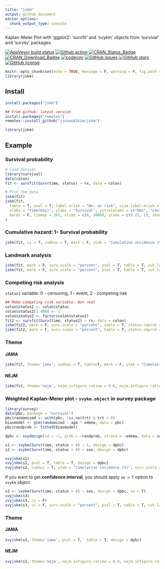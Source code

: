 ```yaml
---
title: "jskm"
output: github_document
editor_options: 
  chunk_output_type: console
---
```


Kaplan-Meier Plot with 'ggplot2': 'survfit' and 'svykm' objects from 'survival' and 'survey' packages.

[![AppVeyor build status](https://ci.appveyor.com/api/projects/status/github/jinseob2kim/jskm?branch=master&svg=true)](https://ci.appveyor.com/project/jinseob2kim/jskm)
[![Github action](https://github.com/jinseob2kim/jskm/workflows/R-CMD-check/badge.svg)](https://github.com/jinseob2kim/jskm/actions)
[![CRAN\_Status\_Badge](https://www.r-pkg.org/badges/version/jskm)](https://cran.r-project.org/package=jskm)
[![CRAN\_Download\_Badge](https://cranlogs.r-pkg.org/badges/jskm)](https://CRAN.R-project.org/package=jskm)
[![codecov](https://codecov.io/github/jinseob2kim/jskm/branch/master/graphs/badge.svg)](https://app.codecov.io/github/jinseob2kim/jskm)
[![GitHub issues](https://img.shields.io/github/issues/jinseob2kim/jskm.svg)](https://github.com/jinseob2kim/jskm/issues)
[![GitHub stars](https://img.shields.io/github/stars/jinseob2kim/jskm.svg)](https://github.com/jinseob2kim/jskm/stargazers)
[![GitHub license](https://img.shields.io/github/license/jinseob2kim/jskm.svg)](https://github.com/jinseob2kim/jskm/blob/master/LICENSE)

```r
knitr::opts_chunk$set(echo = TRUE, message = F, warning = F, fig.path = "man/figures/README-")
library(jskm)
```


## Install
```r
install.packages("jskm")

## From github: latest version
install.packages("remotes")
remotes::install_github("jinseob2kim/jskm")

library(jskm)
```


## Example

### Survival probability
```r
# Load dataset
library(survival)
data(colon)
fit <- survfit(Surv(time, status) ~ rx, data = colon)

# Plot the data
jskm(fit)
jskm(fit,
  table = T, pval = T, label.nrisk = "No. at risk", size.label.nrisk = 8,
  xlabs = "Time(Day)", ylabs = "Survival", ystratalabs = c("Obs", "Lev", "Lev + 5FU"), ystrataname = "rx",
  marks = F, timeby = 365, xlims = c(0, 3000), ylims = c(0.25, 1), showpercent = T
)
```

### Cumulative hazard: 1- Survival probability
```r
jskm(fit, ci = T, cumhaz = T, mark = F, ylab = "Cumulative incidence (%)", surv.scale = "percent", pval = T, pval.size = 6, pval.coord = c(300, 0.7))
```

### Landmark analysis 

```r
jskm(fit, mark = F, surv.scale = "percent", pval = T, table = T, cut.landmark = 500)
jskm(fit, mark = F, surv.scale = "percent", pval = T, table = T, cut.landmark = 500, showpercent = T)
```

### Competing risk analysis

`status2` variable: 0 - censoring, 1 - event, 2 - competing risk
```r
## Make competing risk variable, Not real
colon$status2 <- colon$status
colon$status2[1:400] <- 2
colon$status2 <- factor(colon$status2)
fit2 <- survfit(Surv(time, status2) ~ rx, data = colon)
jskm(fit2, mark = F, surv.scale = "percent", table = T, status.cmprsk = "1")
jskm(fit2, mark = F, surv.scale = "percent", table = T, status.cmprsk = "1", showpercent = T, cut.landmark = 500)
```

### Theme 

#### JAMA

```r
jskm(fit, theme='jama', cumhaz = T, table=T, mark = F, ylab = "Cumulative incidence (%)", surv.scale = "percent", pval =T, pval.size = 6, pval.coord = c(300, 0.7))
```

#### NEJM

```r
jskm(fit, theme='nejm', nejm.infigure.ratiow = 0.6, nejm.infigure.ratioh = 0.4, nejm.infigure.ylim = c(0,0.7), cumhaz = T, table=T, mark = F, ylab = "Cumulative incidence (%)", surv.scale = "percent", pval =T, pval.size = 6, pval.coord = c(300, 0.7))
```

### Weighted Kaplan-Meier plot - `svykm.object` in **survey** package

```r
library(survey)
data(pbc, package = "survival")
pbc$randomized <- with(pbc, !is.na(trt) & trt > 0)
biasmodel <- glm(randomized ~ age * edema, data = pbc)
pbc$randprob <- fitted(biasmodel)

dpbc <- svydesign(id = ~1, prob = ~randprob, strata = ~edema, data = subset(pbc, randomized))

s1 <- svykm(Surv(time, status > 0) ~ 1, design = dpbc)
s2 <- svykm(Surv(time, status > 0) ~ sex, design = dpbc)

svyjskm(s1)
svyjskm(s2, pval = T, table = T, design = dpbc)
svyjskm(s2, cumhaz = T, ylab = "Cumulative incidence (%)", surv.scale = "percent", pval = T, design = dpbc, pval.coord = c(300, 0.7), showpercent = T)
```

If you want to get **confidence interval**, you should apply `se = T` option to `svykm` object.

```r
s3 <- svykm(Surv(time, status > 0) ~ sex, design = dpbc, se = T)
svyjskm(s3)
svyjskm(s3, ci = F)
svyjskm(s3, ci = F, surv.scale = "percent", pval = T, table = T, cut.landmark = 1000, showpercent = T)
```

### Theme 

#### JAMA
```r
svyjskm(s2, theme='jama', pval = T,  table = T, design = dpbc)
```

#### NEJM

```r
svyjskm(s2, theme='nejm', nejm.infigure.ratiow = 0.4, nejm.infigure.ratioh = 0.4, nejm.infigure.ylim = c(0.2,1), pval = T,  table = T, design = dpbc)
```
